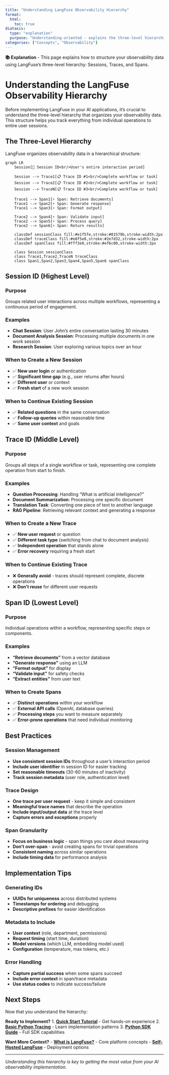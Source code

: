 ```yaml
---
title: "Understanding LangFuse Observability Hierarchy"
format:
  html:
    toc: true
diataxis:
  type: "explanation"
  purpose: "Understanding-oriented - explains the three-level hierarchy of Sessions, Traces, and Spans in LangFuse"
categories: ["Concepts", "Observability"]
---
```


::: {.callout-note icon="false"}
**📚 Explanation** - This page explains how to structure your observability data using LangFuse's three-level hierarchy: Sessions, Traces, and Spans.
:::

# Understanding the LangFuse Observability Hierarchy

Before implementing LangFuse in your AI applications, it's crucial to understand the three-level hierarchy that organizes your observability data. This structure helps you track everything from individual operations to entire user sessions.

## The Three-Level Hierarchy

LangFuse organizes observability data in a hierarchical structure:

```mermaid
graph LR
    Session[🧑 Session ID<br/>User's entire interaction period]
    
    Session --> Trace1[📋 Trace ID #1<br/>Complete workflow or task]
    Session --> Trace2[📋 Trace ID #2<br/>Complete workflow or task]
    Session --> TraceN[📋 Trace ID #3<br/>Complete workflow or task]
    
    Trace1 --> Span1[⚡ Span: Retrieve documents]
    Trace1 --> Span2[⚡ Span: Generate response]
    Trace1 --> Span3[⚡ Span: Format output]
    
    Trace2 --> Span4[⚡ Span: Validate input]
    Trace2 --> Span5[⚡ Span: Process query]
    Trace2 --> Span6[⚡ Span: Return results]
    
    classDef sessionClass fill:#e1f5fe,stroke:#01579b,stroke-width:2px
    classDef traceClass fill:#e8f5e8,stroke:#2e7d32,stroke-width:2px
    classDef spanClass fill:#fff3e0,stroke:#ef6c00,stroke-width:2px
    
    class Session sessionClass
    class Trace1,Trace2,TraceN traceClass
    class Span1,Span2,Span3,Span4,Span5,Span6 spanClass
```

## Session ID (Highest Level)

### **Purpose**
Groups related user interactions across multiple workflows, representing a continuous period of engagement.

### **Examples**
- **Chat Session**: User John's entire conversation lasting 30 minutes
- **Document Analysis Session**: Processing multiple documents in one work session  
- **Research Session**: User exploring various topics over an hour

### **When to Create a New Session**
- ✅ **New user login** or authentication
- ✅ **Significant time gap** (e.g., user returns after hours)
- ✅ **Different user** or context
- ✅ **Fresh start** of a new work session

### **When to Continue Existing Session**
- ✅ **Related questions** in the same conversation
- ✅ **Follow-up queries** within reasonable time
- ✅ **Same user context** and goals

## Trace ID (Middle Level)

### **Purpose**
Groups all steps of a single workflow or task, representing one complete operation from start to finish.

### **Examples**
- **Question Processing**: Handling "What is artificial intelligence?"
- **Document Summarization**: Processing one specific document
- **Translation Task**: Converting one piece of text to another language
- **RAG Pipeline**: Retrieving relevant context and generating a response

### **When to Create a New Trace**
- ✅ **New user request** or question
- ✅ **Different task type** (switching from chat to document analysis)
- ✅ **Independent operation** that stands alone
- ✅ **Error recovery** requiring a fresh start

### **When to Continue Existing Trace**
- ❌ **Generally avoid** - traces should represent complete, discrete operations
- ❌ **Don't reuse** for different user requests

## Span ID (Lowest Level)

### **Purpose**
Individual operations within a workflow, representing specific steps or components.

### **Examples**
- **"Retrieve documents"** from a vector database
- **"Generate response"** using an LLM
- **"Format output"** for display
- **"Validate input"** for safety checks
- **"Extract entities"** from user text

### **When to Create Spans**
- ✅ **Distinct operations** within your workflow
- ✅ **External API calls** (OpenAI, database queries)
- ✅ **Processing steps** you want to measure separately
- ✅ **Error-prone operations** that need individual monitoring

## Best Practices

### **Session Management**

- **Use consistent session IDs** throughout a user's interaction period
- **Include user identifier** in session ID for easier tracking
- **Set reasonable timeouts** (30-60 minutes of inactivity)
- **Track session metadata** (user role, authentication level)

### **Trace Design** 

- **One trace per user request** - keep it simple and consistent
- **Meaningful trace names** that describe the operation
- **Include input/output data** at the trace level
- **Capture errors and exceptions** properly

### **Span Granularity**

- **Focus on business logic** - span things you care about measuring
- **Don't over-span** - avoid creating spans for trivial operations
- **Consistent naming** across similar operations
- **Include timing data** for performance analysis

## Implementation Tips

### **Generating IDs**
- **UUIDs for uniqueness** across distributed systems
- **Timestamps for ordering** and debugging
- **Descriptive prefixes** for easier identification

### **Metadata to Include**
- **User context** (role, department, permissions)
- **Request timing** (start time, duration)
- **Model versions** (which LLM, embedding model used)
- **Configuration** (temperature, max tokens, etc.)

### **Error Handling**
- **Capture partial success** when some spans succeed
- **Include error context** in span/trace metadata
- **Use status codes** to indicate success/failure

## Next Steps

Now that you understand the hierarchy:

**Ready to Implement?**
1. **[Quick Start Tutorial](../tutorials/quickstart.qmd)** - Get hands-on experience
2. **[Basic Python Tracing](../tutorials/basic.qmd)** - Learn implementation patterns
3. **[Python SDK Guide](../how-to/python-sdk.qmd)** - Full SDK capabilities

**Want More Context?**
- **[What is LangFuse?](overview.qmd)** - Core platform concepts
- **[Self-Hosted LangFuse](self-hosting.qmd)** - Deployment options

---

*Understanding this hierarchy is key to getting the most value from your AI observability implementation.* 